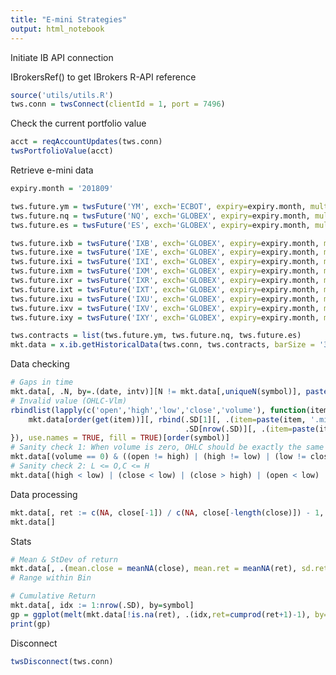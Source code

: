 ```yaml
---
title: "E-mini Strategies"
output: html_notebook
---
```


Initiate IB API connection

IBrokersRef() to get IBrokers R-API reference

```r
source('utils/utils.R')
tws.conn = twsConnect(clientId = 1, port = 7496)
```

Check the current portfolio value

```r
acct = reqAccountUpdates(tws.conn)
twsPortfolioValue(acct)
```

Retrieve e-mini data

```r
expiry.month = '201809'

tws.future.ym = twsFuture('YM', exch='ECBOT', expiry=expiry.month, multiplier='5')
tws.future.nq = twsFuture('NQ', exch='GLOBEX', expiry=expiry.month, multiplier='20')
tws.future.es = twsFuture('ES', exch='GLOBEX', expiry=expiry.month, multiplier='50')

tws.future.ixb = twsFuture('IXB', exch='GLOBEX', expiry=expiry.month, multiplier='100') # Materials
tws.future.ixe = twsFuture('IXE', exch='GLOBEX', expiry=expiry.month, multiplier='100') # Energy
tws.future.ixi = twsFuture('IXI', exch='GLOBEX', expiry=expiry.month, multiplier='100') # Industrial
tws.future.ixm = twsFuture('IXM', exch='GLOBEX', expiry=expiry.month, multiplier='250') #Financial
tws.future.ixr = twsFuture('IXR', exch='GLOBEX', expiry=expiry.month, multiplier='100') # Consumer Staples
tws.future.ixt = twsFuture('IXT', exch='GLOBEX', expiry=expiry.month, multiplier='100') # Technology
tws.future.ixu = twsFuture('IXU', exch='GLOBEX', expiry=expiry.month, multiplier='100') # Utilities
tws.future.ixv = twsFuture('IXV', exch='GLOBEX', expiry=expiry.month, multiplier='100') # Health Care
tws.future.ixy = twsFuture('IXY', exch='GLOBEX', expiry=expiry.month, multiplier='100') # Consumer Discretionary

tws.contracts = list(tws.future.ym, tws.future.nq, tws.future.es)
mkt.data = x.ib.getHistoricalData(tws.conn, tws.contracts, barSize = '30 secs', whatToShow = 'TRADES', useRTH = "0", duration = "1 M")
```

Data checking

```r
# Gaps in time
mkt.data[, .N, by=.(date, intv)][N != mkt.data[,uniqueN(symbol)], paste(date, intv, ': expected', mkt.data[,uniqueN(symbol)], 'securities but only found', N)]
# Invalid value (OHLC-Vlm)
rbindlist(lapply(c('open','high','low','close','volume'), function(item){
    mkt.data[order(get(item))][, rbind(.SD[1][, .(item=paste(item, '.min', sep=''), value=get(item), date, intv)], 
                                       .SD[nrow(.SD)][, .(item=paste(item, '.max', sep=''), value=get(item), date, intv)]), by=symbol]
}), use.names = TRUE, fill = TRUE)[order(symbol)]
# Sanity check 1: When volume is zero, OHLC should be exactly the same
mkt.data[(volume == 0) & ((open != high) | (high != low) | (low != close)),]
# Sanity check 2: L <= O,C <= H
mkt.data[(high < low) | (close < low) | (close > high) | (open < low) | (open > high),]
```

Data processing

```r
mkt.data[, ret := c(NA, close[-1]) / c(NA, close[-length(close)]) - 1, by = symbol]
mkt.data[]
```

Stats

```r
# Mean & StDev of return
mkt.data[, .(mean.close = meanNA(close), mean.ret = meanNA(ret), sd.ret = sdNA(ret)), by=symbol]
# Range within Bin

# Cumulative Return
mkt.data[, idx := 1:nrow(.SD), by=symbol]
gp = ggplot(melt(mkt.data[!is.na(ret), .(idx,ret=cumprod(ret+1)-1), by=symbol], id.vars = c('idx','symbol')), aes(x=idx, y=value, color=symbol))+geom_line()
print(gp)
```

Disconnect

```r
twsDisconnect(tws.conn)
```



